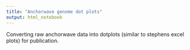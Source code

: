 ```yaml
---
title: "Anchorwave genome dot plots"
output: html_notebook
---
```


Converting raw anchorwave data into dotplots (similar to stephens excel plots) for publication.

```r

```


